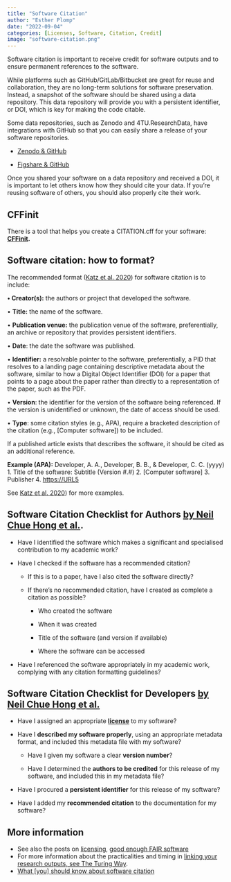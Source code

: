 ```yaml
---
title: "Software Citation"
author: "Esther Plomp"
date: "2022-09-04"
categories: [Licenses, Software, Citation, Credit]
image: "software-citation.png"
---
```


Software citation is important to receive credit for software outputs and to ensure permanent references to the software.

While platforms such as GitHub/GitLab/Bitbucket are great for reuse and collaboration, they are no long-term solutions for software preservation. Instead, a snapshot of the software should be shared using a data repository. This data repository will provide you with a persistent identifier, or DOI, which is key for making the code citable.

Some data repositories, such as Zenodo and 4TU.ResearchData, have integrations with GitHub so that you can easily share a release of your software repositories.

-   [Zenodo & GitHub](https://guides.github.com/activities/citable-code/)

-   [Figshare & GitHub](https://help.figshare.com/article/how-to-connect-figshare-with-your-github-account)

Once you shared your software on a data repository and received a DOI, it is important to let others know how they should cite your data. If you're reusing software of others, you should also properly cite their work.

## CFFinit

There is a tool that helps you create a CITATION.cff for your software: [**CFFinit**](https://citation-file-format.github.io/cff-initializer-javascript)**.**

## Software citation: how to format?

The recommended format ([Katz et al. 2020](https://doi.org/10.12688/f1000research.26932.1)) for software citation is to include:

**• Creator(s):** the authors or project that developed the software.

• **Title:** the name of the software.

• **Publication venue:** the publication venue of the software, preferentially, an archive or repository that provides persistent identifiers.

• **Date**: the date the software was published.

• **Identifier:** a resolvable pointer to the software, preferentially, a PID that resolves to a landing page containing descriptive metadata about the software, similar to how a Digital Object Identifier (DOI) for a paper that points to a page about the paper rather than directly to a representation of the paper, such as the PDF.

• **Version**: the identifier for the version of the software being referenced. If the version is unidentified or unknown, the date of access should be used.

• **Type**: some citation styles (e.g., APA), require a bracketed description of the citation (e.g., \[Computer software\]) to be included.

If a published article exists that describes the software, it should be cited as an additional reference.

::: callout-note
**Example (APA):** Developer, A. A., Developer, B. B., & Developer, C. C. (yyyy) 1. Title of the software: Subtitle (Version #.#) 2. \[Computer software\] 3. Publisher 4. <https://URL5>

See [Katz et al. 2020](https://doi.org/10.12688/f1000research.26932.1)) for more examples.
:::

## Software Citation Checklist for Authors [by Neil Chue Hong et al.](https://doi.org/10.5281/zenodo.3479199).

-   Have I identified the software which makes a significant and specialised contribution to my academic work?

-   Have I checked if the software has a recommended citation?

    -   If this is to a paper, have I also cited the software directly?

    -   If there's no recommended citation, have I created as complete a citation as possible?

        -   Who created the software

        -   When it was created

        -   Title of the software (and version if available)

        -   Where the software can be accessed

-   Have I referenced the software appropriately in my academic work, complying with any citation formatting guidelines?

## Software Citation Checklist for Developers [by Neil Chue Hong et al.](https://doi.org/10.5281/zenodo.3482769)

-   Have I assigned an appropriate [**license**](https://estherplomp.github.io/TNW-OS-support/posts/licenses/) to my software?

-   Have I **described my software properly**, using an appropriate metadata format, and included this metadata file with my software?

    -   Have I given my software a clear **version number**?

    -   Have I determined the **authors to be credited** for this release of my software, and included this in my metadata file?

-   Have I procured a **persistent identifier** for this release of my software?

-   Have I added my **recommended citation** to the documentation for my software?

## More information

-   See also the posts on [licensing](https://estherplomp.github.io/TNW-OS-support/posts/licenses/), [good enough FAIR software](https://estherplomp.github.io/TNW-OS-support/posts/good-enough-software/)
-   For more information about the practicalities and timing in [linking your research outputs, see The Turing Way](https://the-turing-way.netlify.app/communication/citable/citable-linking.html).
-   [What \[you\] should know about software citation](https://doi.org/10.5281/zenodo.7560153)
